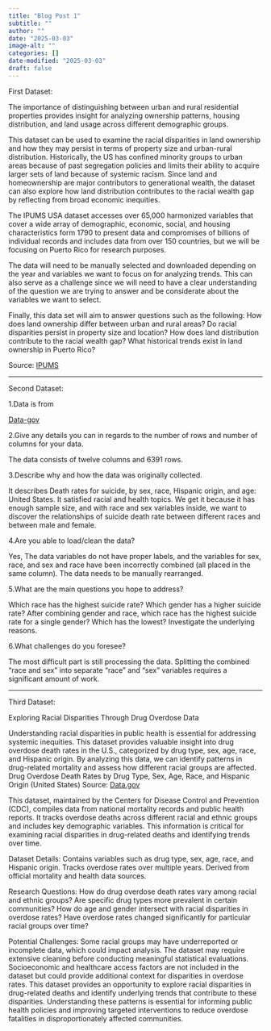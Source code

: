 ```yaml
---
title: "Blog Post 1"
subtitle: ""
author: ""
date: "2025-03-03"
image-alt: ""
categories: []
date-modified: "2025-03-03"
draft: false
---
```


First Dataset:

The importance of distinguishing between urban and rural residential properties provides insight for analyzing ownership patterns, housing distribution, and land usage across different demographic groups. 

This dataset can be used to examine the racial disparities in land ownership and how they may persist in terms of property size and urban-rural distribution. Historically, the US has confined minority groups to urban areas because of past segregation policies and limits their ability to acquire larger sets of land because of systemic racism. Since land and homeownership are major contributors to generational wealth, the dataset can also explore how land distribution contributes to the racial wealth gap by reflecting from broad economic inequities. 

The IPUMS USA dataset accesses over 65,000 harmonized variables that cover a wide array of demographic, economic, social, and housing characteristics form 1790 to present data and compromises of billions of individual records and includes data from over 150 countries, but we will be focusing on Puerto Rico for research purposes. 

The data will need to be manually selected and downloaded depending on the year and variables we want to focus on for analyzing trends. This can also serve as a challenge since we will need to have a clear understanding of the question we are trying to answer and be considerate about the variables we want to select. 

Finally, this data set will aim to answer questions such as the following: How does land ownership differ between urban and rural areas? Do racial disparities persist in property size and location? How does land distribution contribute to the racial wealth gap? What historical trends exist in land ownership in Puerto Rico?

Source: [IPUMS](https://usa.ipums.org/usa-action/variables/acrehous#description_section)

------------------------------------------------------------------------------------------------------

Second Dataset:

1.Data is from

[Data-gov](https://catalog.data.gov/dataset/death-rates-for-suicide-by-sex-race-hispanic-origin-and-age-united-states-020c1)

2.Give any details you can in regards to the number of rows and number of columns for your data.

The data consists of twelve columns and 6391 rows.

3.Describe why and how the data was originally collected.

It describes Death rates for suicide, by sex, race, Hispanic origin, and age: United States. It satisfied racial and health topics. We get it because it has enough sample size, and with race and sex variables inside, we want to discover the relationships of suicide death rate between different races and between male and female.

4.Are you able to load/clean the data?

Yes, The data variables do not have proper labels, and the variables for sex, race, and sex and race have been incorrectly combined (all placed in the same column). The data needs to be manually rearranged.

5.What are the main questions you hope to address?

Which race has the highest suicide rate? Which gender has a higher suicide rate? After combining gender and race, which race has the highest suicide rate for a single
gender? Which has the lowest? Investigate the underlying reasons.

6.What challenges do you foresee?

The most difficult part is still processing the data. Splitting the combined "race and sex" into separate "race" and "sex" variables requires a significant amount of work.

------------------------------------------------------------------------------------------------------

Third Dataset:

Exploring Racial Disparities Through Drug Overdose Data

Understanding racial disparities in public health is essential for addressing systemic inequities. This dataset provides valuable insight into drug overdose death rates in the U.S., categorized by drug type, sex, age, race, and Hispanic origin. By analyzing this data, we can identify patterns in drug-related mortality and assess how different racial groups are affected.
Drug Overdose Death Rates by Drug Type, Sex, Age, Race, and Hispanic Origin (United States)
Source: [Data.gov](https://catalog.data.gov/dataset/drug-overdose-death-rates-by-drug-type-sex-age-race-and-hispanic-origin-united-states-3f72f)

This dataset, maintained by the Centers for Disease Control and Prevention (CDC), compiles data from national mortality records and public health reports. It tracks overdose deaths across different racial and ethnic groups and includes key demographic variables. This information is critical for examining racial disparities in drug-related deaths and identifying trends over time.

Dataset Details:
Contains variables such as drug type, sex, age, race, and Hispanic origin.
Tracks overdose rates over multiple years.
Derived from official mortality and health data sources.

Research Questions:
How do drug overdose death rates vary among racial and ethnic groups?
Are specific drug types more prevalent in certain communities?
How do age and gender intersect with racial disparities in overdose rates?
Have overdose rates changed significantly for particular racial groups over time?

Potential Challenges:
Some racial groups may have underreported or incomplete data, which could impact analysis.
The dataset may require extensive cleaning before conducting meaningful statistical evaluations.
Socioeconomic and healthcare access factors are not included in the dataset but could provide additional context for disparities in overdose rates.
This dataset provides an opportunity to explore racial disparities in drug-related deaths and identify underlying trends that contribute to these disparities. Understanding these patterns is essential for informing public health policies and improving targeted interventions to reduce overdose fatalities in disproportionately affected communities.
